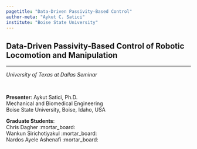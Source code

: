 ```yaml
---
pagetitle: "Data-Driven Passivity-Based Control"
author-meta: "Aykut C. Satici"
institute: "Boise State University"
---
```


## Data-Driven Passivity-Based Control of Robotic Locomotion and Manipulation {.center .smaller}
<!-- ###################################################################### -->

<hr>

*University of Texas at Dallas Seminar*

<br/>

::: {layout="[120, 60]"}
__Presenter__: Aykut Satici, Ph.D. <br>
Mechanical and Biomedical Engineering <br>
Boise State University, Boise, Idaho, USA 

__Graduate Students__: <br/>
Chris Dagher :mortar_board: <br/>
Wankun Sirichotiyakul :mortar_board: <br/>
Nardos Ayele Ashenafi :mortar_board: <br/>
:::

<!--
## Peer-Reviewed Contributions

<br>

:::: {.columns}
::: {.column width="50%"}
### <span style="font-variant:small-caps;">NeuralPbc</span>

<ul>
<li class="fragment highlight-red" data-fragment-index="0">ISER 2020</li>
<li class="fragment highlight-red" data-fragment-index="0">CCTA 2021</li>
<li class="fragment highlight-blue" data-fragment-index="0">ACC 2022</li>
<li class="fragment highlight-blue" data-fragment-index="0">L-CSS 2022<sup>1</sup></li>
</ul>

:::
::: {.column width="50%"}
### <span style="font-variant:small-caps;">NeuralIdaPbc</span>

<ul>
<li class="fragment highlight-red" data-fragment-index="0">*IJC 2021*</li>
<li class="fragment highlight-blue" data-fragment-index="0">*TACON 2022*[^underreview]</li>
</ul>
:::
::::

[^underreview]: Under review

::: {.notes}
* ISER - International Symposium on Experimental Robotics
* CCTA - Conference on Control Technology and Applications
* ACC - American Control Conference
* LCSS - Control Systems Letters
* IJC - International Journal of Control
* TACON - Transactions on Automatic Control
:::
-->
